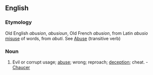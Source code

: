 ==English==

===Etymology===
Old English ''abusion'', ''abusioun'', Old French ''abusion'', from Latin ''abusio'' [[misuse]] of words, from ''abuti''. See [[Abuse]] (transitive verb)

===Noun===
{{en-noun-reg}}

# Evil or corrupt usage; [[abuse]]; wrong; reproach; [[deception]]; cheat. - [[Chaucer]]